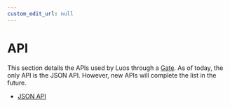 ```yaml
---
custom_edit_url: null
---
```


# API

This section details the APIs used by Luos through a [Gate](../tools/gate). As of today, the only API is the JSON API. However, new APIs will complete the list in the future.

- [JSON API](/docs/api/api-json)
